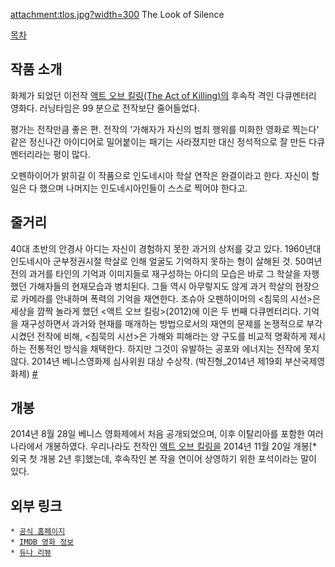 attachment:tlos.jpg?width=300
The Look of Silence 

[[목차]]

== 작품 소개 ==
화제가 되었던 이전작 [[액트 오브 킬링|액트 오브 킬링(The Act of Killing)]]의 후속작 격인 다큐멘터리 영화다. 러닝타임은 99 분으로 전작보단 줄어들었다.

평가는 전작만큼 좋은 편. 전작의 '가해자가 자신의 범죄 행위를 미화한 영화로 찍는다' 같은 정신나간 아이디어로 밀어붙이는 패기는 사라졌지만 대신 정석적으로 잘 만든 다큐멘터리라는 평이 많다.

오펜하이어가 밝히길 이 작품으로 인도네시아 학살 연작은 완결이라고 한다. 자신이 할일은 다 했으며 나머지는 인도네시아인들이 스스로 찍어야 한다고.

== 줄거리 ==
40대 초반의 안경사 아디는 자신이 경험하지 못한 과거의 상처를 갖고 있다. 1960년대 인도네시아 군부정권시절 학살로 인해 얼굴도 기억하지 못하는 형이 살해된 것. 50여년 전의 과거를 타인의 기억과 이미지들로 재구성하는 아디의 모습은 바로 그 학살을 자행했던 가해자들의 현재모습과 병치된다. 그들 역시 아무렇지도 않게 과거 학살의 현장으로 카메라를 안내하며 폭력의 기억을 재연한다. 조슈아 오펜하이머의 <침묵의 시선>은 세상을 깜짝 놀라게 했던 <액트 오브 킬링>(2012)에 이은 두 번째 다큐멘터리다. 기억을 재구성하면서 과거와 현재를 매개하는 방법으로서의 재연의 문제를 논쟁적으로 부각시켰던 전작에 비해, <침묵의 시선>은 가해와 피해라는 양 구도를 비교적 명확하게 제시하는 전통적인 방식을 채택한다. 하지만 그것이 유발하는 공포와 에너지는 전작에 못지 않다. 2014년 베니스영화제 심사위원 대상 수상작. 
(박진형_2014년 제19회 부산국제영화제) [http://movie.daum.net/moviedetail/moviedetailStory.do?movieId=88119&t__nil_story=tabName #]

== 개봉 ==
2014년 8월 28일 베니스 영화제에서 처음 공개되었으며, 이후 이탈리아를 포함한 여러나라에서 개봉하였다. 우리나라도 전작인 [[액트 오브 킬링]]을 2014년 11월 20일 개봉[* 외국 첫 개봉 2년 후]했는데, 후속작인 본 작을 연이어 상영하기 위한 포석이라는 말이 있다.

== 외부 링크 ==
 * [http://thelookofsilence.com/ 공식 홈페이지]
 * [http://www.imdb.com/title/tt3521134/ IMDB 영화 정보]
 * [http://www.djuna.kr/xe/review/11846668 듀나 리뷰]
